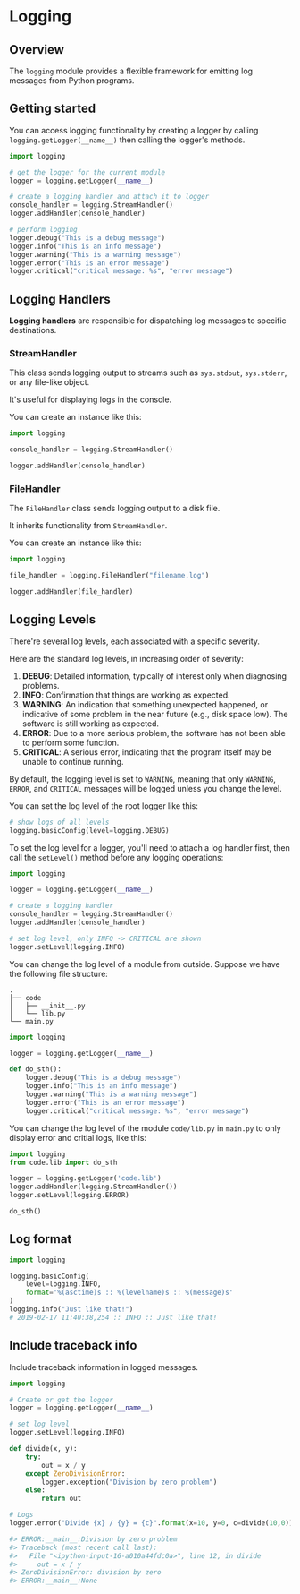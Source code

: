 # Logging

## Overview

The `logging` module provides a flexible framework for emitting log messages from Python programs.


## Getting started

You can access logging functionality by creating a logger by calling `logging.getLogger(__name__)` then calling the logger's methods.

```py
import logging

# get the logger for the current module
logger = logging.getLogger(__name__)

# create a logging handler and attach it to logger
console_handler = logging.StreamHandler()
logger.addHandler(console_handler)

# perform logging
logger.debug("This is a debug message")
logger.info("This is an info message")
logger.warning("This is a warning message")
logger.error("This is an error message")
logger.critical("critical message: %s", "error message")
```


## Logging Handlers

**Logging handlers** are responsible for dispatching log messages to specific destinations.

### StreamHandler

This class sends logging output to streams such as `sys.stdout`, `sys.stderr`, or any file-like object.

It's useful for displaying logs in the console.

You can create an instance like this:
```python
import logging

console_handler = logging.StreamHandler()

logger.addHandler(console_handler)
```

### FileHandler

The `FileHandler` class sends logging output to a disk file.

It inherits functionality from `StreamHandler`.

You can create an instance like this:
```python
import logging

file_handler = logging.FileHandler("filename.log")

logger.addHandler(file_handler)
```


## Logging Levels

There're several log levels, each associated with a specific severity.

Here are the standard log levels, in increasing order of severity:
1. **DEBUG**: Detailed information, typically of interest only when diagnosing problems.
2. **INFO**: Confirmation that things are working as expected.
3. **WARNING**: An indication that something unexpected happened, or indicative of some problem in the near future (e.g., disk space low). The software is still working as expected.
4. **ERROR**: Due to a more serious problem, the software has not been able to perform some function.
5. **CRITICAL**: A serious error, indicating that the program itself may be unable to continue running.

By default, the logging level is set to `WARNING`, meaning that only `WARNING`, `ERROR`, and `CRITICAL` messages will be logged unless you change the level.

You can set the log level of the root logger like this:
```python
# show logs of all levels
logging.basicConfig(level=logging.DEBUG)
```

To set the log level for a logger, you'll need to attach a log handler first, then call the `setLevel()` method before any logging operations:
```python
import logging

logger = logging.getLogger(__name__)

# create a logging handler
console_handler = logging.StreamHandler()
logger.addHandler(console_handler)

# set log level, only INFO -> CRITICAL are shown
logger.setLevel(logging.INFO)
```


You can change the log level of a module from outside. Suppose we have the following file structure:
```
.
├── code
│   ├── __init__.py
│   └── lib.py
└── main.py
```

```py filename="code/lib.py"
import logging

logger = logging.getLogger(__name__)

def do_sth():
    logger.debug("This is a debug message")
    logger.info("This is an info message")
    logger.warning("This is a warning message")
    logger.error("This is an error message")
    logger.critical("critical message: %s", "error message")
```

You can change the log level of the module `code/lib.py` in `main.py` to only display error and critial logs, like this:
```py filename="main.py"
import logging
from code.lib import do_sth

logger = logging.getLogger('code.lib')
logger.addHandler(logging.StreamHandler())
logger.setLevel(logging.ERROR)

do_sth()
```


## Log format

```py
import logging

logging.basicConfig(
    level=logging.INFO,
    format='%(asctime)s :: %(levelname)s :: %(message)s'
)
logging.info("Just like that!")
# 2019-02-17 11:40:38,254 :: INFO :: Just like that!
```


## Include traceback info

Include traceback information in logged messages.

```py
import logging

# Create or get the logger
logger = logging.getLogger(__name__)

# set log level
logger.setLevel(logging.INFO)

def divide(x, y):
    try:
        out = x / y
    except ZeroDivisionError:
        logger.exception("Division by zero problem")
    else:
        return out

# Logs
logger.error("Divide {x} / {y} = {c}".format(x=10, y=0, c=divide(10,0)))

#> ERROR:__main__:Division by zero problem
#> Traceback (most recent call last):
#>   File "<ipython-input-16-a010a44fdc0a>", line 12, in divide
#>     out = x / y
#> ZeroDivisionError: division by zero
#> ERROR:__main__:None
```
